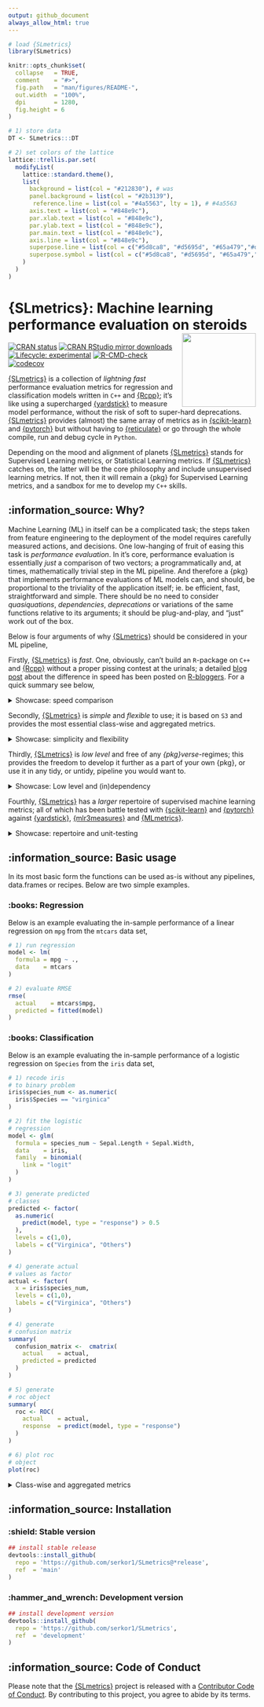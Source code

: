 ```yaml
---
output: github_document
always_allow_html: true
---
```


<!-- README.md is generated from README.Rmd. Please edit that file -->

```r
# load {SLmetrics}
library(SLmetrics)

knitr::opts_chunk$set(
  collapse   = TRUE,
  comment    = "#>",
  fig.path   = "man/figures/README-",
  out.width  = "100%",
  dpi        = 1280,
  fig.height = 6
)

# 1) store data
DT <- SLmetrics:::DT

# 2) set colors of the lattice
lattice::trellis.par.set(
  modifyList(
    lattice::standard.theme(), 
    list(
      background = list(col = "#212830"), # was  
      panel.background = list(col = "#2b3139"),
       reference.line = list(col = "#4a5563", lty = 1), # #4a5563
      axis.text = list(col = "#848e9c"),         
      par.xlab.text = list(col = "#848e9c"),    
      par.ylab.text = list(col = "#848e9c"),     
      par.main.text = list(col = "#848e9c"),
      axis.line = list(col = "#848e9c"), 
      superpose.line = list(col = c("#5d8ca8", "#d5695d", "#65a479","#d3ba68")),
      superpose.symbol = list(col = c("#5d8ca8", "#d5695d", "#65a479","#d3ba68"), pch = 16)
    )
  )
)
```

# {SLmetrics}: Machine learning performance evaluation on steroids <img src="man/figures/logo.png" align="right" height="150" alt="" />

<!-- badges: start -->
[![CRAN status](https://www.r-pkg.org/badges/version/SLmetrics)](https://CRAN.R-project.org/package=SLmetrics)
[![CRAN RStudio mirror downloads](https://cranlogs.r-pkg.org/badges/last-month/SLmetrics?color=blue)](https://r-pkg.org/pkg/SLmetrics)
[![Lifecycle: experimental](https://img.shields.io/badge/lifecycle-experimental-orange.svg)](https://lifecycle.r-lib.org/articles/stages.html#experimental)
[![R-CMD-check](https://github.com/serkor1/SLmetrics/actions/workflows/R-CMD-check.yaml/badge.svg)](https://github.com/serkor1/SLmetrics/actions/workflows/R-CMD-check.yaml)
[![codecov](https://codecov.io/gh/serkor1/SLmetrics/branch/development/graph/badge.svg?token=X2osJDSRlN)](https://codecov.io/gh/serkor1/SLmetrics)
<!-- badges: end -->

[{SLmetrics}](https://serkor1.github.io/SLmetrics/) is a collection of *lightning fast* performance evaluation metrics for regression and classification models written in `C++` and [{Rcpp}](https://github.com/RcppCore/Rcpp); it's like using a supercharged [{yardstick}](https://github.com/tidymodels/yardstick) to measure model performance, without the risk of soft to super-hard deprecations. [{SLmetrics}](https://serkor1.github.io/SLmetrics/) provides (almost) the same array of metrics as in [{scikit-learn}](https://github.com/scikit-learn/scikit-learn) and [{pytorch}](https://github.com/pytorch/pytorch) but without having to [{reticulate}](https://github.com/rstudio/reticulate) or go through the whole compile, run and debug cycle in `Python`.

Depending on the mood and alignment of planets [{SLmetrics}](https://serkor1.github.io/SLmetrics/) stands for Supervised Learning metrics, or Statistical Learning metrics. If [{SLmetrics}](https://serkor1.github.io/SLmetrics/) catches on, the latter will be the core philosophy and include unsupervised learning metrics. If not, then it will remain a {pkg} for Supervised Learning metrics, and a sandbox for me to develop my `C++` skills.

## :information_source: Why?

Machine Learning (ML) in itself can be a complicated task; the steps taken from feature engineering to the deployment of the model requires carefully measured actions, and decisions. One low-hanging of fruit of easing this task is *performance evaluation*. In it's core, performance evaluation is essentially *just* a comparison of two vectors; a programmatically and, at times, mathematically trivial step in the ML pipeline. And therefore a {pkg} that implements performance evaluations of ML models can, and should, be proportional to the triviality of the application itself; ie. be efficient, fast, straightforward and simple. There should be no need to consider *quasiquations*, *dependencies*, *deprecations* or variations of the same functions relative to its arguments; it should be plug-and-play, and "just" work out of the box. 

Below is four arguments of why [{SLmetrics}](https://serkor1.github.io/SLmetrics/) should be considered in your ML pipeline,

Firstly, [{SLmetrics}](https://serkor1.github.io/SLmetrics/) is *fast*. One, obviously, can't build an `R`-package on `C++` and [{Rcpp}](https://github.com/RcppCore/Rcpp) without a proper pissing contest at the urinals; a detailed [blog post](https://www.r-bloggers.com/) about the difference in speed has been posted on [R-bloggers](https://www.r-bloggers.com/). For a quick summary see below,

<details>
<summary> Showcase: speed comparison </summary>

Below is two simple cases that any {pkg} should be able to handle gracefully; computing a confusion matrix and computing the root mean squared error. The source code of the performance test can be found [here](https://github.com/serkor1/SLmetrics/blob/main/data-raw/performance.R).

## Execution time: Computing a 2 x 2 Confusion Matrix

```r
lattice::xyplot(
  mean ~ sample_size,
  data = DT[[1]],
  groups = expr,
  type = 'l', 
  auto.key = list(columns = 2, col = "#848e9c"),
  scales = list(
    y = list(log = FALSE) ,
    x = list(log = FALSE)
    ),
  xlab = "Sample Size (N)",
  ylab = "Mean Execution Time (Microseconds)",
  panel = function(...) {
    lattice::panel.grid(...)
    lattice::panel.xyplot(...)
  }
)
```

## Execution time: Computing the Root Mean Squared Error (RMSE)

```r
lattice::xyplot(
  mean ~ sample_size,
  data = DT[[2]],
  groups = expr,
  type = 'l',
  scales = list(
    y = list(log = FALSE),
    x = list(log = FALSE)
    ),
  auto.key = list(columns = 2, col = "#848e9c"),
  xlab = "Sample Size (N)",
  ylab = "Mean Execution Time (Microseconds)",
  panel = function(...) {
    lattice::panel.grid(...)
    lattice::panel.xyplot(...)
    
  }
)
```

In both cases the execution time is diverging in favor of [{SLmetrics}](https://serkor1.github.io/SLmetrics/); we promised speed and efficiency - and that is what you get.

> In all fairness, {yardstick} is more defensive in its implementation of some of its
> functions. However, the difference in the average runtime can't be entirely attributed to this element.



</details>

Secondly, [{SLmetrics}](https://serkor1.github.io/SLmetrics/) is *simple* and *flexible* to use; it is based on `S3` and provides the most essential class-wise and aggregated metrics.

<details>
<summary> Showcase: simplicity and flexibility </summary>

Consider the classification problem below,

```r
# 1) actual classes
actual <- factor(
  x = sample(x = 1:3, size = 100, replace = TRUE,prob = c(0.25,0.5,0.5)),
  levels = c(1:3),
  labels = letters[1:3]
)

# 2) predicted classes
predicted <- factor(
  x = sample(x = 1:3, size = 100, replace = TRUE,prob = c(0.5,0.25,0.25)),
  levels = c(1:3),
  labels = letters[1:3]
)
```

The `recall`, `precision` and `specificity` can be calculated as follows,

```r
# 1) recall
recall(actual, predicted)

# 2) precision
precision(actual, predicted)

# 3) specificity
specificity(actual, predicted)
```

Each function returns the class-wise metric; there is no need to specify the "positive" class - it just returns everything as defined by the `factor()`-function. The overall `recall`, for example, can be computed with a single `<[logical]>`-argument,

```r
# 1) micro-averaged
# recall
recall(actual, predicted, micro = TRUE)

# 2) macro-averaged
# recall
recall(actual, predicted, micro = FALSE)
```


However, it is not efficient to loop through the entire range of the `actual`- and `predicted`-vector to calculate three metrics; we could just pass the functions a confusion matrix, and base the calculations off of that as below,

```r
# 0) confusion matrix
confusion_matrix <- cmatrix(
  actual,
  predicted
)

# 1) recall
recall(confusion_matrix)

# 2) precision
precision(confusion_matrix)

# 3) specificity
specificity(confusion_matrix)
```

It is the same call and metric with slightly different arguments; this is the power and simplicity of `S3`.


</details>

Thirdly, [{SLmetrics}](https://serkor1.github.io/SLmetrics/) is *low level* and free of any *{pkg}verse*-regimes; this provides the freedom to develop it further as a part of your own {pkg}, or use it in any tidy, or untidy, pipeline you would want to.

<details>
<summary> Showcase: Low level and (in)dependency </summary>

Currently [{SLmetrics}](https://serkor1.github.io/SLmetrics/) depends on three {pkgs}; [{Rcpp}](https://github.com/RcppCore/Rcpp),  [{RcppEigen}](https://github.com/RcppCore/RcppEigen) and [{lattice}](https://github.com/deepayan/lattice). Three incredibly stable, flexible and efficient R packages. There is basically zero risk of downstream breaking changes, {pkg} bloating and/or compatibility issues.

The source code of [{SLmetrics}](https://serkor1.github.io/SLmetrics/) are primarily made up of unrolled loops and matrix algebra using [{RcppEigen}](https://github.com/RcppCore/RcppEigen). There is, at most, one conversion between `R` and `C++` compatible objects without redundant type-checks, or various mapping functions; this makes [{SLmetrics}](https://serkor1.github.io/SLmetrics/) lightweight and ideal for high-speed computing.

</details>

Fourthly, [{SLmetrics}](https://serkor1.github.io/SLmetrics/) has a *larger* repertoire of supervised machine learning metrics; all of which has been battle tested with [{scikit-learn}](https://github.com/scikit-learn/scikit-learn) and [{pytorch}](https://github.com/pytorch/pytorch) against [{yardstick}](https://github.com/tidymodels/yardstick), [{mlr3measures}](https://github.com/mlr-org/mlr3measures) and [{MLmetrics}](https://github.com/yanyachen/MLmetrics).

<details>
<summary> Showcase: repertoire and unit-testing </summary>

[{SLmetrics}](https://serkor1.github.io/SLmetrics/) is build as the `R`-version of [{scikit-learn}](https://github.com/scikit-learn/scikit-learn) but with a larger focus on versatility, speed and the simplicity of `R`. All the functions implemented in [{SLmetrics}](https://serkor1.github.io/SLmetrics/) are tested using [{scikit-learn}](https://github.com/scikit-learn/scikit-learn) and [{pytorch}](https://github.com/pytorch/pytorch) as reference values. 

</details>

## :information_source: Basic usage

In its most basic form the functions can be used as-is without any pipelines, data.frames or recipes. Below are two simple examples.

### :books: Regression

Below is an example evaluating the in-sample performance of a linear regression on `mpg` from the `mtcars` data set, 

```r
# 1) run regression
model <- lm(
  formula = mpg ~ .,
  data    = mtcars
)

# 2) evaluate RMSE
rmse(
  actual    = mtcars$mpg,
  predicted = fitted(model)
)
```

### :books: Classification

Below is an example evaluating the in-sample performance of a logistic regression on `Species` from the `iris` data set, 

```r
# 1) recode iris
# to binary problem
iris$species_num <- as.numeric(
  iris$Species == "virginica"
)

# 2) fit the logistic
# regression
model <- glm(
  formula = species_num ~ Sepal.Length + Sepal.Width,
  data    = iris,
  family  = binomial(
    link = "logit"
  )
)

# 3) generate predicted
# classes
predicted <- factor(
  as.numeric(
    predict(model, type = "response") > 0.5
  ),
  levels = c(1,0),
  labels = c("Virginica", "Others")
)

# 4) generate actual
# values as factor
actual <- factor(
  x = iris$species_num,
  levels = c(1,0),
  labels = c("Virginica", "Others")
)
```

```r
# 4) generate
# confusion matrix
summary(
  confusion_matrix <-  cmatrix(
    actual    = actual,
    predicted = predicted
  )
)
```

```r
# 5) generate
# roc object
summary(
  roc <- ROC(
    actual    = actual,
    response  = predict(model, type = "response")
  )
)

# 6) plot roc
# object
plot(roc)
```

<details>
<summary> Class-wise and aggregated metrics </summary>

__Classwise specificity__

```r
sensitivity(
  confusion_matrix,
  micro = NULL
)
```

__Micro averaged specificity__

```r
sensitivity(
  confusion_matrix,
  micro = TRUE
)
```

__Macro averaged specificity__

```r
sensitivity(
  confusion_matrix,
  micro = FALSE
)
```

</details>

## :information_source: Installation

### :shield: Stable version
```r
## install stable release
devtools::install_github(
  repo = 'https://github.com/serkor1/SLmetrics@*release',
  ref  = 'main'
)
```

### :hammer_and_wrench: Development version
```r
## install development version
devtools::install_github(
  repo = 'https://github.com/serkor1/SLmetrics',
  ref  = 'development'
)
```

## :information_source: Code of Conduct

Please note that the [{SLmetrics}](https://serkor1.github.io/SLmetrics/) project is released with a [Contributor Code of Conduct](https://contributor-covenant.org/version/2/1/CODE_OF_CONDUCT.html). By contributing to this project, you agree to abide by its terms.
